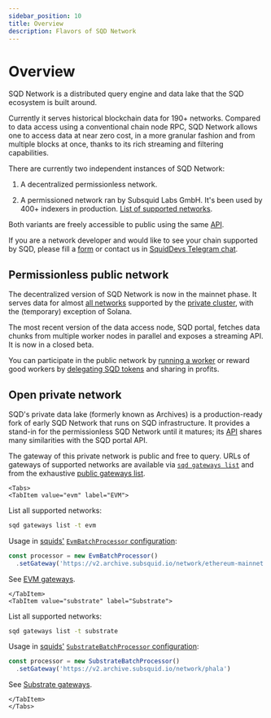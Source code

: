 ```yaml
---
sidebar_position: 10
title: Overview
description: Flavors of SQD Network
---
```



# Overview

SQD Network is a distributed query engine and data lake that the SQD ecosystem is built around.

Currently it serves historical blockchain data for 190+ networks. Compared to data access using a conventional chain node RPC, SQD Network allows one to access data at near zero cost, in a more granular fashion and from multiple blocks at once, thanks to its rich streaming and filtering capabilities.

There are currently two independent instances of SQD Network:

1. A decentralized permissionless network.

2. A permissioned network ran by Subsquid Labs GmbH. It's been used by 400+ indexers in production. [List of supported networks](/subsquid-network/reference/networks).

Both variants are freely accessible to public using the same [API](/subsquid-network/reference).

If you are a network developer and would like to see your chain supported by SQD, please fill a [form](https://forms.gle/ioVNFiPjZgvUNunY9) or contact us in [SquidDevs Telegram chat](https://t.me/HydraDevs).

## Permissionless public network

The decentralized version of SQD Network is now in the mainnet phase. It serves data for almost [all networks](/subsquid-network/reference/networks) supported by the [private cluster](#open-private-network), with the (temporary) exception of Solana.

The most recent version of the data access node, SQD portal, fetches data chunks from multiple worker nodes in parallel and exposes a streaming API. It is now in a closed beta.

You can participate in the public network by [running a worker](/subsquid-network/participate/worker) or reward good workers by [delegating SQD tokens](/subsquid-network/participate/delegate) and sharing in profits.

## Open private network

SQD's private data lake (formerly known as Archives) is a production-ready fork of early SQD Network that runs on SQD infrastructure. It provides a stand-in for the permissionless SQD Network until it matures; its [API](/subsquid-network/reference) shares many similarities with the SQD portal API.

The gateway of this private network is public and free to query. URLs of gateways of supported networks are available via [`sqd gateways list`](/squid-cli/gateways) and from the exhaustive [public gateways list](/subsquid-network/reference/networks).

```mdx-code-block
<Tabs>
<TabItem value="evm" label="EVM">
```

List all supported networks:
```bash
sqd gateways list -t evm
```
Usage in [squids'](/sdk) [`EvmBatchProcessor` configuration](/sdk/reference/processors/evm-batch/general/#set-gateway):

```ts
const processor = new EvmBatchProcessor()
  .setGateway('https://v2.archive.subsquid.io/network/ethereum-mainnet')
```

See [EVM gateways](/subsquid-network/reference/networks/#evm--ethereum-compatible).


```mdx-code-block
</TabItem>
<TabItem value="substrate" label="Substrate">
```

List all supported networks:
```bash
sqd gateways list -t substrate
```
Usage in [squids'](/sdk) [`SubstrateBatchProcessor` configuration](/sdk/reference/processors/substrate-batch/general):

```ts
const processor = new SubstrateBatchProcessor()
  .setGateway('https://v2.archive.subsquid.io/network/phala')
```

See [Substrate gateways](/subsquid-network/reference/networks/#substrate-based).


```mdx-code-block
</TabItem>
</Tabs>
```
